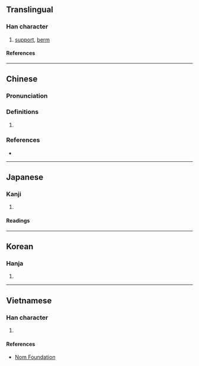 {{also|戗}}
{{character info/new}}
==Translingual==

===Han character===
{{Han char|rn=62|rad=戈|as=10|sn=14|four=83650|canj=ORI|ids=⿰倉戈}}

# [[support]], [[berm]]

====References====
{{Han ref|kx=0413.250|dkj=11632|dj=0756.270|hdz=21410.100|uh=6227}}

----

==Chinese==
{{zh-forms|s=戗}}

===Pronunciation===
{{zh-pron
|m=qiāng,qiàng
|c=coeng3,coeng1
|h=pfs=
|md=
|mn=
|w=
|mc=
|oc=
|cat=
}}

===Definitions===
{{zh-hanzi}}

# {{rfdef|zh}}

===References===
* {{R:twedu|B01237}}

----

==Japanese==

===Kanji===
{{ja-kanji|grade=|rs=戈10}}

# {{rfdef|ja|sort=戈10}}

====Readings====
{{ja-readings
|on=そう
|kun=はじめる, きず
}}

----

==Korean==

===Hanja===
{{ko-hanja|창}}

# {{rfdef|ko|sort=戈10}}

----

==Vietnamese==

===Han character===
{{vi-readings|rs=戈10|reading=thương}}

# {{rfdef|vi|sort=戈10}}

====References====
* [http://nomfoundation.org/common/nom_details.php?codepoint=6227 Nom Foundation]